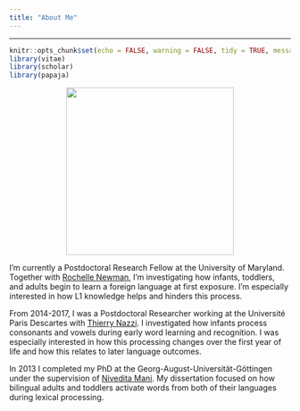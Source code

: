 ```yaml
---
title: "About Me"
---
```


----

```r
knitr::opts_chunk$set(echo = FALSE, warning = FALSE, tidy = TRUE, message = FALSE, error = FALSE)
library(vitae)
library(scholar)
library(papaja)
```

<div class = "row">
  
<div class = "col-md-4">
<center><img src="images/Katie_lab_3.JPG" width="300px"></center>
</div>
  
<div class = "col-lg-6">
I'm currently a Postdoctoral Research Fellow at the University of Maryland. Together with [Rochelle Newman](https://hesp.umd.edu/facultyprofile/newman/rochelle), I'm investigating how infants, toddlers, and adults begin to learn a foreign language at first exposure. I'm especially interested in how L1 knowledge helps and hinders this process.

From 2014-2017, I was a Postdoctoral Researcher working at the Université Paris Descartes with [Thierry Nazzi](https://incc-paris.fr/people/thierry-nazzi/). I investigated how infants process consonants and vowels during early word learning and recognition.  I was especially interested in how this processing changes over the first year of life and how this relates to later language outcomes.

In 2013 I completed my PhD at the Georg-August-Universität-Göttingen under the supervision of [Nivedita Mani](https://www.psych.uni-goettingen.de/en/lang/team/mani-nivedita). My dissertation focused on how bilingual adults and toddlers activate words from both of their languages during lexical processing.
</div>
</div> 


